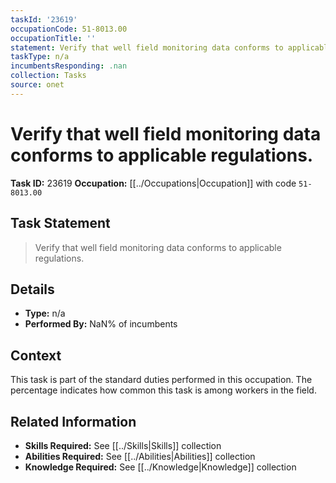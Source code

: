 ```yaml
---
taskId: '23619'
occupationCode: 51-8013.00
occupationTitle: ''
statement: Verify that well field monitoring data conforms to applicable regulations.
taskType: n/a
incumbentsResponding: .nan
collection: Tasks
source: onet
---
```

# Verify that well field monitoring data conforms to applicable regulations.

**Task ID:** 23619
**Occupation:** [[../Occupations|Occupation]] with code `51-8013.00`

## Task Statement

> Verify that well field monitoring data conforms to applicable regulations.

## Details

- **Type:** n/a
- **Performed By:** NaN% of incumbents

## Context

This task is part of the standard duties performed in this occupation. The percentage indicates how common this task is among workers in the field.

## Related Information

- **Skills Required:** See [[../Skills|Skills]] collection
- **Abilities Required:** See [[../Abilities|Abilities]] collection
- **Knowledge Required:** See [[../Knowledge|Knowledge]] collection
